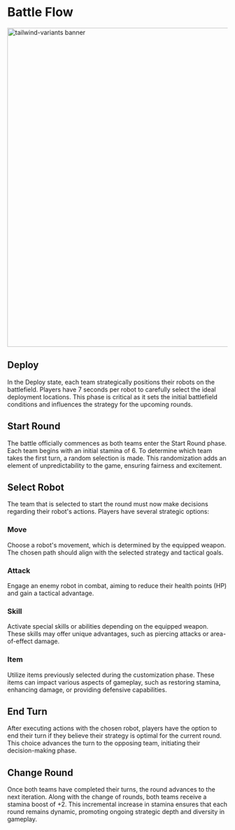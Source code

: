 
# Battle Flow


<Image
  alt="tailwind-variants banner"
  priority
  quality={90}
  className="rounded-lg mt-1"
  height="730"
  src="/battle-flow.png"
  width="1460"
/>

## Deploy

In the Deploy state, each team strategically positions their robots on the battlefield. Players have 7 seconds per robot to carefully select the ideal deployment locations. This phase is critical as it sets the initial battlefield conditions and influences the strategy for the upcoming rounds.

## Start Round

The battle officially commences as both teams enter the Start Round phase. Each team begins with an initial stamina of 6. To determine which team takes the first turn, a random selection is made. This randomization adds an element of unpredictability to the game, ensuring fairness and excitement.

## Select Robot

The team that is selected to start the round must now make decisions regarding their robot's actions. Players have several strategic options:

### Move 
 
 Choose a robot's movement, which is determined by the equipped weapon. The chosen path should align with the selected strategy and tactical goals.

### Attack 

Engage an enemy robot in combat, aiming to reduce their health points (HP) and gain a tactical advantage.

### Skill 

Activate special skills or abilities depending on the equipped weapon. These skills may offer unique advantages, such as piercing attacks or area-of-effect damage.

### Item 

Utilize items previously selected during the customization phase. These items can impact various aspects of gameplay, such as restoring stamina, enhancing damage, or providing defensive capabilities.

## End Turn

After executing actions with the chosen robot, players have the option to end their turn if they believe their strategy is optimal for the current round. This choice advances the turn to the opposing team, initiating their decision-making phase.

## Change Round

Once both teams have completed their turns, the round advances to the next iteration. Along with the change of rounds, both teams receive a stamina boost of +2. This incremental increase in stamina ensures that each round remains dynamic, promoting ongoing strategic depth and diversity in gameplay.